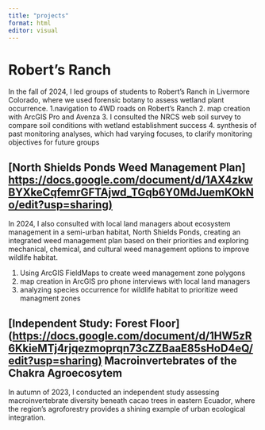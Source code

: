 ```yaml
---
title: "projects"
format: html
editor: visual
---
```

# Robert's Ranch

In the fall of 2024, I led groups of students to Robert's Ranch in Livermore Colorado, where we used forensic botany to assess wetland plant occurrence. 1.navigation to 4WD roads on Robert's Ranch 2. map creation with ArcGIS Pro and Avenza 3. I consulted the NRCS web soil survey to compare soil conditions with wetland establishment success 4. synthesis of past monitoring analyses, which had varying focuses, to clarify monitoring objectives for future groups

## [North Shields Ponds Weed Management Plan] <https://docs.google.com/document/d/1AX4zkwBYXkeCqfemrGFTAjwd_TGqb6Y0MdJuemKOkNo/edit?usp=sharing)>

In 2024, I also consulted with local land managers about ecosystem management in a semi-urban habitat, North Shields Ponds, creating an integrated weed management plan based on their priorities and exploring mechanical, chemical, and cultural weed management options to improve wildlife habitat.

1.  Using ArcGIS FieldMaps to create weed management zone polygons
2.  map creation in ArcGIS pro phone interviews with local land managers
3.  analyzing species occurrence for wildlife habitat to prioritize weed managment zones

## [Independent Study: Forest Floor] (<https://docs.google.com/document/d/1HW5zR6KkieMTj4rjqezmoprqn73cZZBaaE85sHoD4eQ/edit?usp=sharing)> Macroinvertebrates of the Chakra Agroecosytem

In autumn of 2023, I conducted an independent study assessing macroinvertebrate diversity beneath cacao trees in eastern Ecuador, where the region's agroforestry provides a shining example of urban ecological integration.
